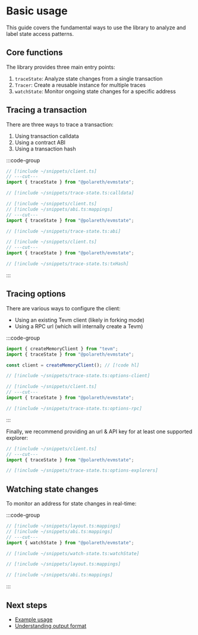 # Basic usage

This guide covers the fundamental ways to use the library to analyze and label state access patterns.

## Core functions

The library provides three main entry points:

1. `traceState`: Analyze state changes from a single transaction
2. `Tracer`: Create a reusable instance for multiple traces
3. `watchState`: Monitor ongoing state changes for a specific address

## Tracing a transaction

There are three ways to trace a transaction:

1. Using transaction calldata
2. Using a contract ABI
3. Using a transaction hash

:::code-group

```typescript twoslash [calldata.ts]
// [!include ~/snippets/client.ts]
// ---cut---
import { traceState } from "@polareth/evmstate";

// [!include ~/snippets/trace-state.ts:calldata]
```

```typescript twoslash [abi.ts]
// [!include ~/snippets/client.ts]
// [!include ~/snippets/abi.ts:mappings]
// ---cut---
import { traceState } from "@polareth/evmstate";

// [!include ~/snippets/trace-state.ts:abi]
```

```typescript twoslash [txHash.ts]
// [!include ~/snippets/client.ts]
// ---cut---
import { traceState } from "@polareth/evmstate";

// [!include ~/snippets/trace-state.ts:txHash]
```

:::

## Tracing options

There are various ways to configure the client:
- Using an existing Tevm client (likely in forking mode)
- Using a RPC url (which will internally create a Tevm)

:::code-group

```typescript twoslash [tevm-client.ts]
import { createMemoryClient } from "tevm";
import { traceState } from "@polareth/evmstate";

const client = createMemoryClient(); // [!code hl]

// [!include ~/snippets/trace-state.ts:options-client]
```

```typescript twoslash [rpc-url.ts]
// [!include ~/snippets/client.ts]
// ---cut---
import { traceState } from "@polareth/evmstate";

// [!include ~/snippets/trace-state.ts:options-rpc]
```

:::

Finally, we recommend providing an url & API key for at least one supported explorer:

```typescript twoslash [explorers.ts]
// [!include ~/snippets/client.ts]
// ---cut---
import { traceState } from "@polareth/evmstate";

// [!include ~/snippets/trace-state.ts:options-explorers]
```

## Watching state changes

To monitor an address for state changes in real-time:

:::code-group

```typescript twoslash [example.ts]
// [!include ~/snippets/layout.ts:mappings]
// [!include ~/snippets/abi.ts:mappings]
// ---cut---
import { watchState } from "@polareth/evmstate";

// [!include ~/snippets/watch-state.ts:watchState]
```

```typescript twoslash [layout.ts]
// [!include ~/snippets/layout.ts:mappings]
```

```typescript twoslash [abi.ts]
// [!include ~/snippets/abi.ts:mappings]
```

:::

## Next steps

- [Example usage](/guides/usage-examples)
- [Understanding output format](/reference/output-format)